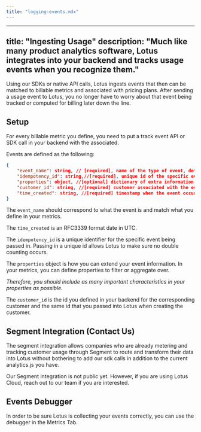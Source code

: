 ```yaml
---
title: "logging-events.mdx"
---
```


---
title: "Ingesting Usage"
description: "Much like many product analytics software, Lotus integrates into your backend
and tracks usage events when you recognize them."
---

Using our SDKs or native API calls, Lotus ingests events that then can be
matched to billable metrics and associated with pricing plans. After sending a
usage event to Lotus, you no longer have to worry about that event being tracked
or computed for billing later down the line.

## Setup

For every billable metric you define, you need to put a track event API or SDK
call in your backend with the associated.

Events are defined as the following:

```json
{
    "event_name": string, // [required], name of the type of event, defined in your billable metrics
    "idempotency_id": string,//[required], unique id of the specific event instance
    "properties": object, //[optional] dictionary of extra information
    "customer_id": string, //[required] customer associated with the event
    "time_created": string, //[required] timestamp when the event occured
}
```

The `event_name` should correspond to what the event is and match what you
define in your metrics.

The `time_created` is an RFC3339 format date in UTC.

The `idempotency_id` is a unique identifier for the specific event being passed
in. Passing in a unique id allows Lotus to make sure no double counting occurs.

The `properties` object is how you can extend your event information. In your
metrics, you can define properties to filter or aggregate over.

_Therefore, you should include as many important characteristics in your
properties as possible._

The `customer_id` is the id you defined in your backend for the corresponding
customer and the same id that you passed into Lotus when creating the customer.

## Segment Integration (Contact Us)

The segment integration allows companies who are already metering and tracking
customer usage through Segment to route and transform their data into Lotus
without bothering to add our sdk calls in addition to the current analytics.js
you have.

Our Segment integration is not public yet. However, if you are using Lotus
Cloud, reach out to our team if you are interested.

## Events Debugger

In order to be sure Lotus is collecting your events correctly, you can use the
debugger in the Metrics Tab.

